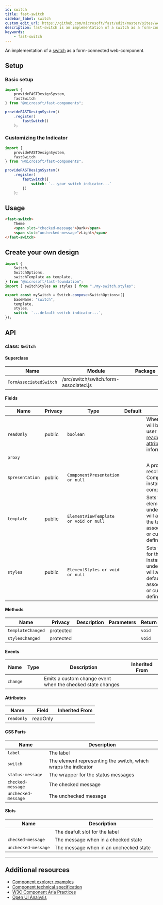```yaml
---
id: switch
title: fast-switch
sidebar_label: switch
custom_edit_url: https://github.com/microsoft/fast/edit/master/sites/website/versioned_docs/version-legacy/components/fast-switch.mdx
description: fast-switch is an implementation of a switch as a form-connected web component.
keywords:
    - fast-switch
---
```


An implementation of a [switch](https://w3c.github.io/aria/#switch) as a form-connected web-component.

## Setup

### Basic setup

```ts
import {
    provideFASTDesignSystem,
    fastSwitch
} from "@microsoft/fast-components";

provideFASTDesignSystem()
    .register(
        fastSwitch()
    );
```

### Customizing the Indicator

```ts
import {
    provideFASTDesignSystem,
    fastSwitch
} from "@microsoft/fast-components";

provideFASTDesignSystem()
    .register(
        fastSwitch({
            switch: `...your switch indicator...`
        })
    );
```

## Usage

```html live
<fast-switch>
    Theme
    <span slot="checked-message">Dark</span>
    <span slot="unchecked-message">Light</span>
</fast-switch>
```

## Create your own design

```ts
import {
    Switch,
    SwitchOptions,
    switchTemplate as template,
} from "@microsoft/fast-foundation";
import { switchStyles as styles } from "./my-switch.styles";

export const mySwitch = Switch.compose<SwitchOptions>({
    baseName: "switch",
    template,
    styles,
    switch: `...default switch indicator...`,
});
```

## API



### class: `Switch`

#### Superclass

| Name                   | Module                                | Package |
| ---------------------- | ------------------------------------- | ------- |
| `FormAssociatedSwitch` | /src/switch/switch.form-associated.js |         |

#### Fields

| Name            | Privacy | Type                                  | Default | Description                                                                                                                                                                                 | Inherited From       |
| --------------- | ------- | ------------------------------------- | ------- | ------------------------------------------------------------------------------------------------------------------------------------------------------------------------------------------- | -------------------- |
| `readOnly`      | public  | `boolean`                             |         | When true, the control will be immutable by user interaction. See [readonly HTML attribute](https://developer.mozilla.org/en-US/docs/Web/HTML/Attributes/readonly) for more information. |                      |
| `proxy`         |         |                                       |         |                                                                                                                                                                                             | FormAssociatedSwitch |
| `$presentation` | public  | `ComponentPresentation or null`       |         | A property which resolves the ComponentPresentation instance for the current component.                                                                                                     | FoundationElement    |
| `template`      | public  | `ElementViewTemplate or void or null` |         | Sets the template of the element instance. When undefined, the element will attempt to resolve the template from the associated presentation or custom element definition.                  | FoundationElement    |
| `styles`        | public  | `ElementStyles or void or null`       |         | Sets the default styles for the element instance. When undefined, the element will attempt to resolve default styles from the associated presentation or custom element definition.         | FoundationElement    |

#### Methods

| Name              | Privacy   | Description | Parameters | Return | Inherited From    |
| ----------------- | --------- | ----------- | ---------- | ------ | ----------------- |
| `templateChanged` | protected |             |            | `void` | FoundationElement |
| `stylesChanged`   | protected |             |            | `void` | FoundationElement |

#### Events

| Name     | Type | Description                                                | Inherited From |
| -------- | ---- | ---------------------------------------------------------- | -------------- |
| `change` |      | Emits a custom change event when the checked state changes |                |

#### Attributes

| Name       | Field    | Inherited From |
| ---------- | -------- | -------------- |
| `readonly` | readOnly |                |

#### CSS Parts

| Name                | Description                                                    |
| ------------------- | -------------------------------------------------------------- |
| `label`             | The label                                                      |
| `switch`            | The element representing the switch, which wraps the indicator |
| `status-message`    | The wrapper for the status messages                            |
| `checked-message`   | The checked message                                            |
| `unchecked-message` | The unchecked message                                          |

#### Slots

| Name                | Description                            |
| ------------------- | -------------------------------------- |
|                     | The deafult slot for the label         |
| `checked-message`   | The message when in a checked state    |
| `unchecked-message` | The message when in an unchecked state |

<hr/>


## Additional resources

* [Component explorer examples](https://explore.fast.design/components/fast-switch)
* [Component technical specification](https://github.com/microsoft/fast/blob/master/packages/web-components/fast-foundation/src/switch/switch.spec.md)
* [W3C Component Aria Practices](https://www.w3.org/TR/wai-aria/#switch)
* [Open UI Analysis](https://open-ui.org/components/switch)
